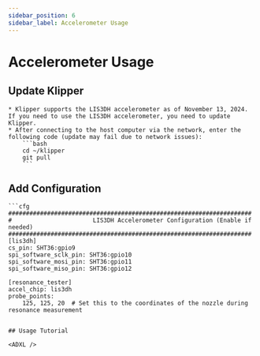 ```yaml
---
sidebar_position: 6
sidebar_label: Accelerometer Usage
---
```


# Accelerometer Usage


## Update Klipper

    * Klipper supports the LIS3DH accelerometer as of November 13, 2024. If you need to use the LIS3DH accelerometer, you need to update Klipper.
    * After connecting to the host computer via the network, enter the following code (update may fail due to network issues):
        ```bash
        cd ~/klipper 
        git pull
        ```

## Add Configuration

    ```cfg
    #####################################################################
    #                       LIS3DH Accelerometer Configuration (Enable if needed)
    #####################################################################
    [lis3dh]
    cs_pin: SHT36:gpio9
    spi_software_sclk_pin: SHT36:gpio10
    spi_software_mosi_pin: SHT36:gpio11
    spi_software_miso_pin: SHT36:gpio12

    [resonance_tester]
    accel_chip: lis3dh
    probe_points:
        125, 125, 20  # Set this to the coordinates of the nozzle during resonance measurement


```

## Usage Tutorial

<ADXL />

